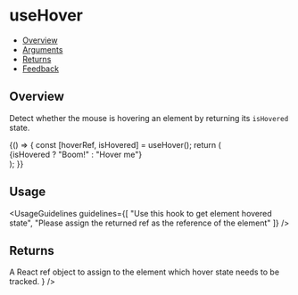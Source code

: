 
<Meta title="Hooks/useHover" />

# useHover

- [Overview](#overview)
- [Arguments](#arguments)
- [Returns](#returns)
- [Feedback](#feedback)

## Overview

Detect whether the mouse is hovering an element by returning its <code>isHovered</code> state.

<Canvas>
  <Story name="Overview">
    {() => {
      const [hoverRef, isHovered] = useHover();
      return (
        <div
          ref={hoverRef}
          className={cx("hooks-reference-element", styles.container, { [styles.isHovered]: isHovered })}
        >
          {isHovered ? "Boom!" : "Hover me"}
        </div>
      );
    }}
  </Story>
</Canvas>

## Usage

<UsageGuidelines
  guidelines={[
    "Use this hook to get element hovered state",
    "Please assign the returned ref as the reference of the element"
  ]}
/>

## Returns

<FunctionArguments>
  <FunctionArgument
    name="ref"
    type="React.MutableRefObject"
    description={
      <>
        A React
        <Link size={Link.sizes.MEDIUM} href="https://reactjs.org/docs/hooks-reference.html#useref">
          ref
        </Link>
        object to assign to the element which hover state needs to be tracked.
      </>
    }
  />
  <FunctionArgument name="isHovered" type="boolean" description="Whether the element is hovered or not." />
</FunctionArguments>
